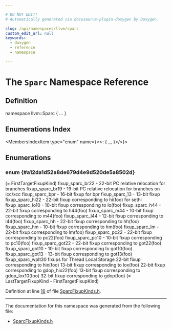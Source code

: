 ```yaml
---

# DO NOT EDIT!
# Automatically generated via docusaurus-plugin-doxygen by Doxygen.

slug: /api/namespaces/llvm/sparc
custom_edit_url: null
keywords:
  - doxygen
  - reference
  - namespace

---
```





# The `Sparc` Namespace Reference

<DoxygenPage pluginConfig={pluginConfig}>



## Definition

<CodeBlock>namespace llvm::Sparc &#123; ... &#125;</CodeBlock>

## Enumerations Index

<MembersIndex>

<MembersIndexItem
  type="enum"
  name={<>:  &#123; <a href="#a12da1d52a8de679d4e9d520de5a8502d">...</a> &#125;</>}>
</MembersIndexItem>

</MembersIndex>


<SectionDefinition>

## Enumerations

### enum  {#a12da1d52a8de679d4e9d520de5a8502d}

<MemberDefinition
  prototype="enum llvm::Sparc::Fixups ">

<EnumerationList title="Enumeration values">

<Link id="a12da1d52a8de679d4e9d520de5a8502da4adff73a6fdb09236d160a1058cd738c" />
<EnumerationListItem name="fixup_sparc_call30">
 (= FirstTargetFixupKind)
</EnumerationListItem>

<Link id="a12da1d52a8de679d4e9d520de5a8502daa66dfa8233272b1a84f34f5732cb8ef8" />
<EnumerationListItem name="fixup_sparc_br22">
fixup&#95;sparc&#95;br22 - 22-bit PC relative relocation for branches
</EnumerationListItem>

<Link id="a12da1d52a8de679d4e9d520de5a8502da5c2a82f403be827f912129618ce8bb07" />
<EnumerationListItem name="fixup_sparc_br19">
fixup&#95;sparc&#95;br19 - 19-bit PC relative relocation for branches on icc/xcc
</EnumerationListItem>

<Link id="a12da1d52a8de679d4e9d520de5a8502da0ed75123c86696d6dfbbc2643828abfc" />
<EnumerationListItem name="fixup_sparc_br16">
fixup&#95;sparc&#95;bpr - 16-bit fixup for bpr
</EnumerationListItem>

<Link id="a12da1d52a8de679d4e9d520de5a8502da602d9804c6b15c3eaa51cdeeeda754d2" />
<EnumerationListItem name="fixup_sparc_13">
fixup&#95;sparc&#95;13 - 13-bit fixup
</EnumerationListItem>

<Link id="a12da1d52a8de679d4e9d520de5a8502da178d40a3cdc113de1bc4814dd67a11bc" />
<EnumerationListItem name="fixup_sparc_hi22">
fixup&#95;sparc&#95;hi22 - 22-bit fixup corresponding to hi(foo) for sethi
</EnumerationListItem>

<Link id="a12da1d52a8de679d4e9d520de5a8502da02012bd04e669f47b0ca2c3ef4ec8df7" />
<EnumerationListItem name="fixup_sparc_lo10">
fixup&#95;sparc&#95;lo10 - 10-bit fixup corresponding to lo(foo)
</EnumerationListItem>

<Link id="a12da1d52a8de679d4e9d520de5a8502da7cb7e71faac52ef24527a11e314e7dae" />
<EnumerationListItem name="fixup_sparc_h44">
fixup&#95;sparc&#95;h44 - 22-bit fixup corresponding to h44(foo)
</EnumerationListItem>

<Link id="a12da1d52a8de679d4e9d520de5a8502da284cdb6a9399209232aa3c13ca8d2618" />
<EnumerationListItem name="fixup_sparc_m44">
fixup&#95;sparc&#95;m44 - 10-bit fixup corresponding to m44(foo)
</EnumerationListItem>

<Link id="a12da1d52a8de679d4e9d520de5a8502dabad234abccd9064339207fe71a70c7be" />
<EnumerationListItem name="fixup_sparc_l44">
fixup&#95;sparc&#95;l44 - 12-bit fixup corresponding to l44(foo)
</EnumerationListItem>

<Link id="a12da1d52a8de679d4e9d520de5a8502da2ed85fcf7a68bb72867d54508fdfa214" />
<EnumerationListItem name="fixup_sparc_hh">
fixup&#95;sparc&#95;hh - 22-bit fixup corresponding to hh(foo)
</EnumerationListItem>

<Link id="a12da1d52a8de679d4e9d520de5a8502daf9431782a67249942ea90c9d7882ea18" />
<EnumerationListItem name="fixup_sparc_hm">
fixup&#95;sparc&#95;hm - 10-bit fixup corresponding to hm(foo)
</EnumerationListItem>

<Link id="a12da1d52a8de679d4e9d520de5a8502da138cb8615551a89f2ced1e3a40669bdd" />
<EnumerationListItem name="fixup_sparc_lm">
fixup&#95;sparc&#95;lm - 22-bit fixup corresponding to lm(foo)
</EnumerationListItem>

<Link id="a12da1d52a8de679d4e9d520de5a8502daa00d9587c28c43679ea78179d779dd85" />
<EnumerationListItem name="fixup_sparc_pc22">
fixup&#95;sparc&#95;pc22 - 22-bit fixup corresponding to pc22(foo)
</EnumerationListItem>

<Link id="a12da1d52a8de679d4e9d520de5a8502dac6502cb4a88284870e35d967c53ac47f" />
<EnumerationListItem name="fixup_sparc_pc10">
fixup&#95;sparc&#95;pc10 - 10-bit fixup corresponding to pc10(foo)
</EnumerationListItem>

<Link id="a12da1d52a8de679d4e9d520de5a8502da7904709be5733140c3834f84bf9721d3" />
<EnumerationListItem name="fixup_sparc_got22">
fixup&#95;sparc&#95;got22 - 22-bit fixup corresponding to got22(foo)
</EnumerationListItem>

<Link id="a12da1d52a8de679d4e9d520de5a8502da3e8e53769c95864f744db5c800d2452c" />
<EnumerationListItem name="fixup_sparc_got10">
fixup&#95;sparc&#95;got10 - 10-bit fixup corresponding to got10(foo)
</EnumerationListItem>

<Link id="a12da1d52a8de679d4e9d520de5a8502da4bd19ebcb42069f48ac3d45dc1dc2c95" />
<EnumerationListItem name="fixup_sparc_got13">
fixup&#95;sparc&#95;got13 - 13-bit fixup corresponding to got13(foo)
</EnumerationListItem>

<Link id="a12da1d52a8de679d4e9d520de5a8502dafa321c88b1e9bb39ab5b2e09b05fe7a6" />
<EnumerationListItem name="fixup_sparc_wplt30">
fixup&#95;sparc&#95;wplt30
</EnumerationListItem>

<Link id="a12da1d52a8de679d4e9d520de5a8502da55d287c9fa6b9f05e7d86d910d08ef90" />
<EnumerationListItem name="fixup_sparc_tls_gd_hi22">
fixups for Thread Local Storage
</EnumerationListItem>

<Link id="a12da1d52a8de679d4e9d520de5a8502da6fd27a363f32a384e19d57732da83400" />
<EnumerationListItem name="fixup_sparc_tls_gd_lo10">

</EnumerationListItem>

<Link id="a12da1d52a8de679d4e9d520de5a8502da7de44a4f47d68e0bb21221b59fc64104" />
<EnumerationListItem name="fixup_sparc_tls_gd_add">

</EnumerationListItem>

<Link id="a12da1d52a8de679d4e9d520de5a8502da1cb655722f351a56ac2d2d20c6d3f21c" />
<EnumerationListItem name="fixup_sparc_tls_gd_call">

</EnumerationListItem>

<Link id="a12da1d52a8de679d4e9d520de5a8502daa416e524e88172a66fad9215c0aa87d2" />
<EnumerationListItem name="fixup_sparc_tls_ldm_hi22">

</EnumerationListItem>

<Link id="a12da1d52a8de679d4e9d520de5a8502da85b7e3dc16b048b452f479497746c819" />
<EnumerationListItem name="fixup_sparc_tls_ldm_lo10">

</EnumerationListItem>

<Link id="a12da1d52a8de679d4e9d520de5a8502da20876dd25f69286a4dc4c4550f06e11f" />
<EnumerationListItem name="fixup_sparc_tls_ldm_add">

</EnumerationListItem>

<Link id="a12da1d52a8de679d4e9d520de5a8502da944eebfbe22a2c847d37530c43b3c1f3" />
<EnumerationListItem name="fixup_sparc_tls_ldm_call">

</EnumerationListItem>

<Link id="a12da1d52a8de679d4e9d520de5a8502da4d435f58d4d1322c2d1db3f0ca19bdd6" />
<EnumerationListItem name="fixup_sparc_tls_ldo_hix22">

</EnumerationListItem>

<Link id="a12da1d52a8de679d4e9d520de5a8502da1fc5a8838faa83012242676700d3fbe9" />
<EnumerationListItem name="fixup_sparc_tls_ldo_lox10">

</EnumerationListItem>

<Link id="a12da1d52a8de679d4e9d520de5a8502da4fc6b4d7c79e1fb07e1c82aa851d2bb9" />
<EnumerationListItem name="fixup_sparc_tls_ldo_add">

</EnumerationListItem>

<Link id="a12da1d52a8de679d4e9d520de5a8502da28c137eeff3f5dc170642e5313acd883" />
<EnumerationListItem name="fixup_sparc_tls_ie_hi22">

</EnumerationListItem>

<Link id="a12da1d52a8de679d4e9d520de5a8502da98ce1ac1905989049a13fcc997c6800c" />
<EnumerationListItem name="fixup_sparc_tls_ie_lo10">

</EnumerationListItem>

<Link id="a12da1d52a8de679d4e9d520de5a8502da0f86df663d98896b5c6d6d04f70b8f76" />
<EnumerationListItem name="fixup_sparc_tls_ie_ld">

</EnumerationListItem>

<Link id="a12da1d52a8de679d4e9d520de5a8502dafe9a137fc276c5872c10a68d18b6a1ee" />
<EnumerationListItem name="fixup_sparc_tls_ie_ldx">

</EnumerationListItem>

<Link id="a12da1d52a8de679d4e9d520de5a8502da81404b1c1698c400556d6db381d79b9b" />
<EnumerationListItem name="fixup_sparc_tls_ie_add">

</EnumerationListItem>

<Link id="a12da1d52a8de679d4e9d520de5a8502da26c24bbb56bdfabcd601f3763e07888c" />
<EnumerationListItem name="fixup_sparc_tls_le_hix22">

</EnumerationListItem>

<Link id="a12da1d52a8de679d4e9d520de5a8502da401542a0ee1c7424a271c196e9b70de2" />
<EnumerationListItem name="fixup_sparc_tls_le_lox10">

</EnumerationListItem>

<Link id="a12da1d52a8de679d4e9d520de5a8502da6be1cb6bff4acb2026f1107593c5bcc1" />
<EnumerationListItem name="fixup_sparc_hix22">
22-bit fixup corresponding to hix(foo)
</EnumerationListItem>

<Link id="a12da1d52a8de679d4e9d520de5a8502da1665b86cbda5300143d0c72d38b18b55" />
<EnumerationListItem name="fixup_sparc_lox10">
13-bit fixup corresponding to lox(foo)
</EnumerationListItem>

<Link id="a12da1d52a8de679d4e9d520de5a8502da2cfd03bdef2da2a2493359d4443ffc00" />
<EnumerationListItem name="fixup_sparc_gotdata_hix22">
22-bit fixup corresponding to gdop&#95;hix22(foo)
</EnumerationListItem>

<Link id="a12da1d52a8de679d4e9d520de5a8502dabb1e74c3b7243667280210404a2d21d3" />
<EnumerationListItem name="fixup_sparc_gotdata_lox10">
13-bit fixup corresponding to gdop&#95;lox10(foo)
</EnumerationListItem>

<Link id="a12da1d52a8de679d4e9d520de5a8502da4ffe3fe32ce294fa71d496bd72924532" />
<EnumerationListItem name="fixup_sparc_gotdata_op">
32-bit fixup corresponding to gdop(foo)
</EnumerationListItem>

<Link id="a12da1d52a8de679d4e9d520de5a8502da2c32a353a624229cf9f0ea55990e194e" />
<EnumerationListItem name="LastTargetFixupKind">

</EnumerationListItem>

<Link id="a12da1d52a8de679d4e9d520de5a8502da85b47a97f9775429e859bea2e8898426" />
<EnumerationListItem name="NumTargetFixupKinds">
 (= LastTargetFixupKind - FirstTargetFixupKind)
</EnumerationListItem>

</EnumerationList>

Definition at line <a href="/docs/api/files/lib/lib/target/lib/target/sparc/lib/target/sparc/mctargetdesc/sparcfixupkinds-h/#l00016">16</a> of file <a href="/docs/api/files/lib/lib/target/lib/target/sparc/lib/target/sparc/mctargetdesc/sparcfixupkinds-h">SparcFixupKinds.h</a>.
</MemberDefinition>

</SectionDefinition>

<hr/>

The documentation for this namespace was generated from the following file:

<ul>
<li><a href="/docs/api/files/lib/lib/target/lib/target/sparc/lib/target/sparc/mctargetdesc/sparcfixupkinds-h">SparcFixupKinds.h</a></li>
</ul>

</DoxygenPage>
